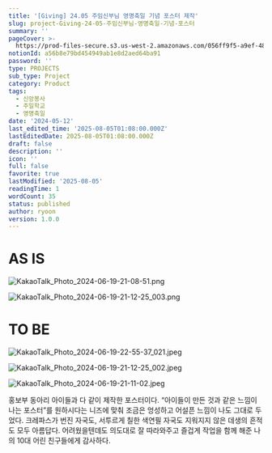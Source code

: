 ```yaml
---
title: '[Giving] 24.05 주임신부님 영명축일 기념 포스터 제작'
slug: project-Giving-24-05-주임신부님-영명축일-기념-포스터
summary: ''
pageCover: >-
  https://prod-files-secure.s3.us-west-2.amazonaws.com/056ff9f5-a9ef-486f-8acb-9eef51d06a2d/3b1de4af-582d-4821-a343-f95b3afe5a00/KakaoTalk_Photo_2024-06-19-21-11-02.jpeg?X-Amz-Algorithm=AWS4-HMAC-SHA256&X-Amz-Content-Sha256=UNSIGNED-PAYLOAD&X-Amz-Credential=ASIAZI2LB466T67TJ7FB%2F20250805%2Fus-west-2%2Fs3%2Faws4_request&X-Amz-Date=20250805T010926Z&X-Amz-Expires=3600&X-Amz-Security-Token=IQoJb3JpZ2luX2VjEBcaCXVzLXdlc3QtMiJGMEQCIEQmPZVJYmUsIBPImKihZ9fzEGlE5v8b1aXGK%2FZiNrdyAiAI3WBlWkwsnkBOpEw3Awed0eCqXPMHYS9t3LWjhuzX7Cr%2FAwhQEAAaDDYzNzQyMzE4MzgwNSIM%2BsdJia%2BiaPORdN2NKtwDQ9CStiqbL8o0Ua0d%2F2wiVMuuKCJ6ONwigv%2BteuVKqLckdJpx85lowW2eab4Agq%2BAUmrHeOHB%2FZOAHDB6P%2FXivmspbe1ukMzxbdZGiPFBlLgTHk2U6zJxQNfT58b3Ef%2BAG%2BcBtk61CmB3%2F39MC%2FHTtGjXR5%2BrK%2FO2GcLAbV3yHAnMpSA3Qpy4yD2Brzls%2Bw9HwWQ1041HBp0k90vNYq7sPiILzp1UqmoRLiz5OEH9SOJQWLlZOgiUThnrjKyPuULlRSIV8tGYRMGHzV%2F%2BeG%2BAI3i42QRjhIAPNZ3h8vIe2w69izaWp4ZOOoKtV%2BGxGkozR3SZZ7U77Y%2FLIUidhNgySoj5c5I6QUZ3TL3HUOQ5zUOOn8VgSw7RJmqADLhMKqe7mSZ6BE0zNEI5mgErCvtd9YaTdAzPSOMurzuv1Bkyf0QWfeDLO374DRDo4v%2F7zBInjcuP5cG3MikD5BBlDx%2FixfoW4LfTo%2FmpHbNX%2BaVS%2BwVMqh8prbUYOukYW51laPl8fSY3kjT4V48A1F7VWoi1F9z7XxAo5GsZqFqaPZtIisa2LQAnE2TaHr3iT%2F7pdZCTPKY6K8ggSGXccbch%2BxreWY2%2BUjZ1p4XIPvJwSuieXihASW5m5fKK2UEnbfgw6vzExAY6pgHlb4cs28PSUkpkagzGQPd2oRVOAv5vqQdoGkZPss2EWuqGbwTvdW262Gg%2BWld%2BFeB0Px2XFy3hFKlzAFStxhM2o9y5AlR1Xe9gBb%2Fpud4YaT2QeyZUbj8BKVGUIUMsHjO7QtkBsMN4oL1SeXRn3epIY3yehzS%2FA%2BI3xzRQbBYGclYHLa1dgxURqkPrzK3xP6CLfGQAzbS9RPz012CE6YdScmozvtuL&X-Amz-Signature=c188bd9adfbe8dfae681382cb5b4a4bd0728cb437f22233b3a0cdd30f097b468&X-Amz-SignedHeaders=host&x-amz-checksum-mode=ENABLED&x-id=GetObject
notionId: a56b8e79bd454949ab1e8d2aed64ba91
password: ''
type: PROJECTS
sub_type: Project
category: Product
tags:
  - 신앙봉사
  - 주일학교
  - 영명축일
date: '2024-05-12'
last_edited_time: '2025-08-05T01:08:00.000Z'
lastEditedDate: 2025-08-05T01:08:00.000Z
draft: false
description: ''
icon: ''
full: false
favorite: true
lastModified: '2025-08-05'
readingTime: 1
wordCount: 35
status: published
author: ryoon
version: 1.0.0
---
```


# AS IS


![KakaoTalk_Photo_2024-06-19-21-08-51.png](https://prod-files-secure.s3.us-west-2.amazonaws.com/056ff9f5-a9ef-486f-8acb-9eef51d06a2d/ee6f14c2-d7d8-4a40-be49-403dfae94456/KakaoTalk_Photo_2024-06-19-21-08-51.png?X-Amz-Algorithm=AWS4-HMAC-SHA256&X-Amz-Content-Sha256=UNSIGNED-PAYLOAD&X-Amz-Credential=ASIAZI2LB466654PWSYG%2F20250805%2Fus-west-2%2Fs3%2Faws4_request&X-Amz-Date=20250805T011006Z&X-Amz-Expires=3600&X-Amz-Security-Token=IQoJb3JpZ2luX2VjEBcaCXVzLXdlc3QtMiJGMEQCIBB0v9K5CTNmV2H1kEzAYO%2F4uPstq8po1cKZpEjer7KMAiAItOVHNPxtw3msuiRpEwQJs2KZv5AUx9z%2FKLprO0kIXyr%2FAwhQEAAaDDYzNzQyMzE4MzgwNSIMCM5xQVujfj1FoWXaKtwDsBFpIidP52bIJLP6CDGPsKeLxfuu06TMS%2B8IXHgdw%2BNH595nwPTZdkkRmQtzTxfucxTpx42BEr07wtjLPwf5q5mG7YW3YOwyXUnoo09xol2sKw4iszHFTgSb%2B4y0txYqcGWzsJqKm7LTBvN84pUXboLlE0zFajYwUDAPIaiDzW9fZxiFy%2BHlHCnAhxAHzPjiB2VE%2FNmtsZ4IKL11eeIl9zA0JXExOg79ymA6YdoiQ5mM%2Bm75aJ7c4QNIM2fY%2BNnfBx8uuXm06Rk6p3Z2SKen5v%2FGpWBDZrZSLnTm%2Fu5S1jHR5zUw6dZLMPze2xstb4%2FCZuzRlONEdDNWQ%2FPOLBumQ9S3kZDoMoAJ9xffrUYd01BtvS7AkshAixn1SkJliV1UGsVRETEXw8LLzcXwL32ZStM9M3CHA9ljOU%2ByBRXQfKl3iATFu5h2RPk48q0W4WdWhtM9e9S8%2FlaxzpUB1eyDOlyQ%2FVlrA51S6t0PGfKCmAJShUZChDiVKdUbhINcHXTdKoQXxRsIREa%2Bl4apv8rHWRS9J7YOnsNLJvs0hKblYfjyacwoSDjE1pzxu3ZmsrpCMFs9lzYB6qE%2FZrP0ui4hldHYCNmJTVuIErvgtrHixZxktxEvmm%2F6aq2iqh8w1%2FzExAY6pgFJ0byAwmbuocb7HEYCg0W2M3Q%2BsqTf47%2FQKFGA1rIweXu8w2DZ6v7omA7ksyFMJuVU%2FCEfcwLw0FjSxV3UzBrB22Xw0mY%2F2bWdAWz5IAjBaZFbUvUgzfZNoMhfvpzh3bto67NHYsTcf2nqlkrVkR9s6O2sR5iuaBEX4lOp3VgKQYJXdpyYpAR4N97Jn02Ek7WYqYFuo6UBFXSgY6Rkc4HwT4cUb%2FpI&X-Amz-Signature=bb798ade8e4c11bbd2a8c6e10c48ee172aa8724c74fba4b9f6a387d8d5f8a5ce&X-Amz-SignedHeaders=host&x-amz-checksum-mode=ENABLED&x-id=GetObject)


![KakaoTalk_Photo_2024-06-19-21-12-25_003.png](https://prod-files-secure.s3.us-west-2.amazonaws.com/056ff9f5-a9ef-486f-8acb-9eef51d06a2d/6ca6a6d2-49ae-4c79-8dba-9885cf24fa32/KakaoTalk_Photo_2024-06-19-21-12-25_003.png?X-Amz-Algorithm=AWS4-HMAC-SHA256&X-Amz-Content-Sha256=UNSIGNED-PAYLOAD&X-Amz-Credential=ASIAZI2LB466VWYQSY7G%2F20250805%2Fus-west-2%2Fs3%2Faws4_request&X-Amz-Date=20250805T011006Z&X-Amz-Expires=3600&X-Amz-Security-Token=IQoJb3JpZ2luX2VjEBcaCXVzLXdlc3QtMiJHMEUCIChBOqUJbL2XSqKPtcXG%2Fqba%2FKeYFVpcHzRW%2FSGaOVZzAiEAtxv82DH47hloChyu6lV2pXvOHV9osON4LXQRDG66LV0q%2FwMIUBAAGgw2Mzc0MjMxODM4MDUiDL27SdLzRZA7Ri3ZrCrcAwV4yOaknrE0jDQ5JSjNMfFsUDO6pIC7jvkI1yNlmjge59Ss3LRddB3S9WCAO1tRV7yklDdOGhneMHliiqN0gKBQd02fye0zwUi5%2FP6b1cHtMnh6OwlOGmSoKb9Nujftp0OvuPYSaPqHvuOwS%2BLvuz1vqFbthoEzHA2AMnn9DKD70vXaKo9RA1IeAzXKxGL%2FmOLwkWRDil96IKpAxapQRh8RLoUwomQ8yhitIM6LfCQEPtqpF47GiBnuXVJpcaMmGcmNWJyfPcI7A4GWMbnFL6xiHlgQD%2BwdcGs3jvZw6bdXq2f2YJ1aZhH3dL87rUV5jiBMQws%2FJIRPXAWLmOhrE%2FabM%2F7yE0EnVDp8TGtQX0qJ0%2F57mg17wOD7uMv5n1rx%2BqtspvwXSA%2BgAnGpbaCMviTok6byQQ0ESFwz0giRNYj1qnZg0qneIrAT2gmXIyL5PKRApi8w7zsPSXtr2TiFVwNfbloTIOceH%2BTQRpOvtt9RksamK3JMWTlpYdFJ7uLOGwZQn%2FPQGzMiSZcfm%2FvvsapEG%2FVRiRLskQ6jTVjv%2Br5olAlQB94wHCeHpi%2Fcik%2BF8wW%2BBIqmuPoyZ6Rh14YcGhLpHCfnnHIXw5WJXWH7A0XhJmaFPCKX2aQwMsUyMNL8xMQGOqUBwmQgWYGNnQ9R5IAsIGOLHjJRXYNCcJUZujI4TLeXtAjaDqF7kGFDyzbYfkphsnuhmPOZZWkoEwmsEQNJ0VxsmhWnCq%2B%2FI1EkWVuHH0LrUcCraRjcCnBfeHlP3D8WpNl8XUdNvcN%2BrAihVttjW%2FEwhBOC2F3czChADZfDQ%2BNLymSkBc5B6gS56IflZWurXl6So0p0vU9vLjVkAfwC%2F6M7WByvP7zc&X-Amz-Signature=e62d70011c0061b2d55de0e1d6c39619f5ad93db43a0841b691247e392c83d1f&X-Amz-SignedHeaders=host&x-amz-checksum-mode=ENABLED&x-id=GetObject)


# TO BE


![KakaoTalk_Photo_2024-06-19-22-55-37_021.jpeg](https://prod-files-secure.s3.us-west-2.amazonaws.com/056ff9f5-a9ef-486f-8acb-9eef51d06a2d/d358cc4d-da04-4c4e-bf75-7e902f49bee4/KakaoTalk_Photo_2024-06-19-22-55-37_021.jpeg?X-Amz-Algorithm=AWS4-HMAC-SHA256&X-Amz-Content-Sha256=UNSIGNED-PAYLOAD&X-Amz-Credential=ASIAZI2LB466SPSKYP6V%2F20250805%2Fus-west-2%2Fs3%2Faws4_request&X-Amz-Date=20250805T011005Z&X-Amz-Expires=3600&X-Amz-Security-Token=IQoJb3JpZ2luX2VjEBcaCXVzLXdlc3QtMiJHMEUCIQCjxT4%2FjLCqMVWC8cO%2BXMVxXnqE1nTFD0J8f5QHDeAMSwIgARuY9yUYdmEnSawTe5wnPSLy4JjBF73IT1aZ40FaMkoq%2FwMIUBAAGgw2Mzc0MjMxODM4MDUiDLEWWsas8t0PaXSWXCrcA%2FYLfpWMIRQvSA%2F3QLkA1%2Fn30BGvpon5MLpydtMJpx3SBTH1ZU9zb3hn%2Fsf5JGM49UKr1WEC9fTe0ePH77toztezGQonjE6Srtpai%2F1bQg1KOKlO2hgtw9ZGpfG7stZN%2BDJ4LLwUSCQ1EmHH%2BQTieGz2M%2FjikLXHHMuaARAFZrRDhWfbXpZhcBkIbfyOdiX7IGUEph%2FXoNZKmfhk29qTfXqggt3qUysSdNd3zAj9oryQw9FOfa2CaDy9gK%2FBM8tzhkkIwNe06f8PGjB6JIvHrHCqVXb0KYPUYZOLXFNBN%2FUiXbNCLzpw%2BFUtoZfzKToEmLvPK9nkzinRuyjL%2FZ9ygAa08aplLiZxwDbP%2Bhr7BLZva%2Fym80lTp%2FUkwKQujjNZAnYqhkBF%2BIfPluUNn1g0Biw%2FzMVBaNn4SkMzcdqGDsajrMDcXqHmyCUKhZD1dMehqJSo0RYVL8THkjTYWe6rvYWdxxXa1QQJHV2jz%2F4POPD5lCC4R6bx1%2FdaPnd5Q64UOu4z2pL5deqJieoU9lBQiH%2BvK911Kzimzwv2J6ePlJswBeU9y3kIdMsXUHcoVlrhap6J7%2FZxaj5%2BPi4MEAX0kS%2BmJHl2eiwbttpiq5MJshsTSn3lnQcbSvUDC09NMOj8xMQGOqUBKFmEXnLBxj%2FnwnzGpAGHE8d7J0o0hJKH%2FyKaPS2ROSIzGd2F1F8x5GmOkHWgHUH7cE2zx3cff6GD%2Fa%2BiO0K9XsTidowPzyOryp7cJi3aOofOl0joihZWxqA1VfGVBFuhmlW8HT6sSG674j7lnmZQT007IHglzQp7zw0jOPbDq%2FPMqoqwOPuUNrxgs6%2Fb156od1%2F9RbTjRHBTXpK1Bmdffh6SqmtD&X-Amz-Signature=3140b511821192622b355fe925fe8b14f9633a96792985a12cf002b38fc92871&X-Amz-SignedHeaders=host&x-amz-checksum-mode=ENABLED&x-id=GetObject)


![KakaoTalk_Photo_2024-06-19-21-12-25_002.jpeg](https://prod-files-secure.s3.us-west-2.amazonaws.com/056ff9f5-a9ef-486f-8acb-9eef51d06a2d/be520e5c-9c00-4d98-a638-d6639015eaa2/KakaoTalk_Photo_2024-06-19-21-12-25_002.jpeg?X-Amz-Algorithm=AWS4-HMAC-SHA256&X-Amz-Content-Sha256=UNSIGNED-PAYLOAD&X-Amz-Credential=ASIAZI2LB466SPSKYP6V%2F20250805%2Fus-west-2%2Fs3%2Faws4_request&X-Amz-Date=20250805T011005Z&X-Amz-Expires=3600&X-Amz-Security-Token=IQoJb3JpZ2luX2VjEBcaCXVzLXdlc3QtMiJHMEUCIQCjxT4%2FjLCqMVWC8cO%2BXMVxXnqE1nTFD0J8f5QHDeAMSwIgARuY9yUYdmEnSawTe5wnPSLy4JjBF73IT1aZ40FaMkoq%2FwMIUBAAGgw2Mzc0MjMxODM4MDUiDLEWWsas8t0PaXSWXCrcA%2FYLfpWMIRQvSA%2F3QLkA1%2Fn30BGvpon5MLpydtMJpx3SBTH1ZU9zb3hn%2Fsf5JGM49UKr1WEC9fTe0ePH77toztezGQonjE6Srtpai%2F1bQg1KOKlO2hgtw9ZGpfG7stZN%2BDJ4LLwUSCQ1EmHH%2BQTieGz2M%2FjikLXHHMuaARAFZrRDhWfbXpZhcBkIbfyOdiX7IGUEph%2FXoNZKmfhk29qTfXqggt3qUysSdNd3zAj9oryQw9FOfa2CaDy9gK%2FBM8tzhkkIwNe06f8PGjB6JIvHrHCqVXb0KYPUYZOLXFNBN%2FUiXbNCLzpw%2BFUtoZfzKToEmLvPK9nkzinRuyjL%2FZ9ygAa08aplLiZxwDbP%2Bhr7BLZva%2Fym80lTp%2FUkwKQujjNZAnYqhkBF%2BIfPluUNn1g0Biw%2FzMVBaNn4SkMzcdqGDsajrMDcXqHmyCUKhZD1dMehqJSo0RYVL8THkjTYWe6rvYWdxxXa1QQJHV2jz%2F4POPD5lCC4R6bx1%2FdaPnd5Q64UOu4z2pL5deqJieoU9lBQiH%2BvK911Kzimzwv2J6ePlJswBeU9y3kIdMsXUHcoVlrhap6J7%2FZxaj5%2BPi4MEAX0kS%2BmJHl2eiwbttpiq5MJshsTSn3lnQcbSvUDC09NMOj8xMQGOqUBKFmEXnLBxj%2FnwnzGpAGHE8d7J0o0hJKH%2FyKaPS2ROSIzGd2F1F8x5GmOkHWgHUH7cE2zx3cff6GD%2Fa%2BiO0K9XsTidowPzyOryp7cJi3aOofOl0joihZWxqA1VfGVBFuhmlW8HT6sSG674j7lnmZQT007IHglzQp7zw0jOPbDq%2FPMqoqwOPuUNrxgs6%2Fb156od1%2F9RbTjRHBTXpK1Bmdffh6SqmtD&X-Amz-Signature=bd7d500c156c775f246cdb8a25e658ad7c5514328602769c202363935384d2d1&X-Amz-SignedHeaders=host&x-amz-checksum-mode=ENABLED&x-id=GetObject)


![KakaoTalk_Photo_2024-06-19-21-11-02.jpeg](https://prod-files-secure.s3.us-west-2.amazonaws.com/056ff9f5-a9ef-486f-8acb-9eef51d06a2d/06bada7c-f4b4-4738-a225-4a3eadcf7990/KakaoTalk_Photo_2024-06-19-21-11-02.jpeg?X-Amz-Algorithm=AWS4-HMAC-SHA256&X-Amz-Content-Sha256=UNSIGNED-PAYLOAD&X-Amz-Credential=ASIAZI2LB466SPSKYP6V%2F20250805%2Fus-west-2%2Fs3%2Faws4_request&X-Amz-Date=20250805T011005Z&X-Amz-Expires=3600&X-Amz-Security-Token=IQoJb3JpZ2luX2VjEBcaCXVzLXdlc3QtMiJHMEUCIQCjxT4%2FjLCqMVWC8cO%2BXMVxXnqE1nTFD0J8f5QHDeAMSwIgARuY9yUYdmEnSawTe5wnPSLy4JjBF73IT1aZ40FaMkoq%2FwMIUBAAGgw2Mzc0MjMxODM4MDUiDLEWWsas8t0PaXSWXCrcA%2FYLfpWMIRQvSA%2F3QLkA1%2Fn30BGvpon5MLpydtMJpx3SBTH1ZU9zb3hn%2Fsf5JGM49UKr1WEC9fTe0ePH77toztezGQonjE6Srtpai%2F1bQg1KOKlO2hgtw9ZGpfG7stZN%2BDJ4LLwUSCQ1EmHH%2BQTieGz2M%2FjikLXHHMuaARAFZrRDhWfbXpZhcBkIbfyOdiX7IGUEph%2FXoNZKmfhk29qTfXqggt3qUysSdNd3zAj9oryQw9FOfa2CaDy9gK%2FBM8tzhkkIwNe06f8PGjB6JIvHrHCqVXb0KYPUYZOLXFNBN%2FUiXbNCLzpw%2BFUtoZfzKToEmLvPK9nkzinRuyjL%2FZ9ygAa08aplLiZxwDbP%2Bhr7BLZva%2Fym80lTp%2FUkwKQujjNZAnYqhkBF%2BIfPluUNn1g0Biw%2FzMVBaNn4SkMzcdqGDsajrMDcXqHmyCUKhZD1dMehqJSo0RYVL8THkjTYWe6rvYWdxxXa1QQJHV2jz%2F4POPD5lCC4R6bx1%2FdaPnd5Q64UOu4z2pL5deqJieoU9lBQiH%2BvK911Kzimzwv2J6ePlJswBeU9y3kIdMsXUHcoVlrhap6J7%2FZxaj5%2BPi4MEAX0kS%2BmJHl2eiwbttpiq5MJshsTSn3lnQcbSvUDC09NMOj8xMQGOqUBKFmEXnLBxj%2FnwnzGpAGHE8d7J0o0hJKH%2FyKaPS2ROSIzGd2F1F8x5GmOkHWgHUH7cE2zx3cff6GD%2Fa%2BiO0K9XsTidowPzyOryp7cJi3aOofOl0joihZWxqA1VfGVBFuhmlW8HT6sSG674j7lnmZQT007IHglzQp7zw0jOPbDq%2FPMqoqwOPuUNrxgs6%2Fb156od1%2F9RbTjRHBTXpK1Bmdffh6SqmtD&X-Amz-Signature=ca5023f5725f699c4a0e594da396c00e8b7fc9a6e89905932b86332567675fef&X-Amz-SignedHeaders=host&x-amz-checksum-mode=ENABLED&x-id=GetObject)



홍보부 동아리 아이들과 다 같이 제작한 포스터이다. “아이들이 만든 것과 같은 느낌이 나는 포스터”를 원하시다는 니즈에 맞춰 조금은 엉성하고 어설픈 느낌이 나도 그대로 두었다. 크레파스가 번진 자국도, 서투르게 칠한 색연필 자국도 지워지지 않은 데생의 흔적도 모두 아름답다. 어려웠을텐데도 의도대로 잘 따라와주고 즐겁게 작업을 함께 해준 나의 10대 어린 친구들에게 감사하다.

